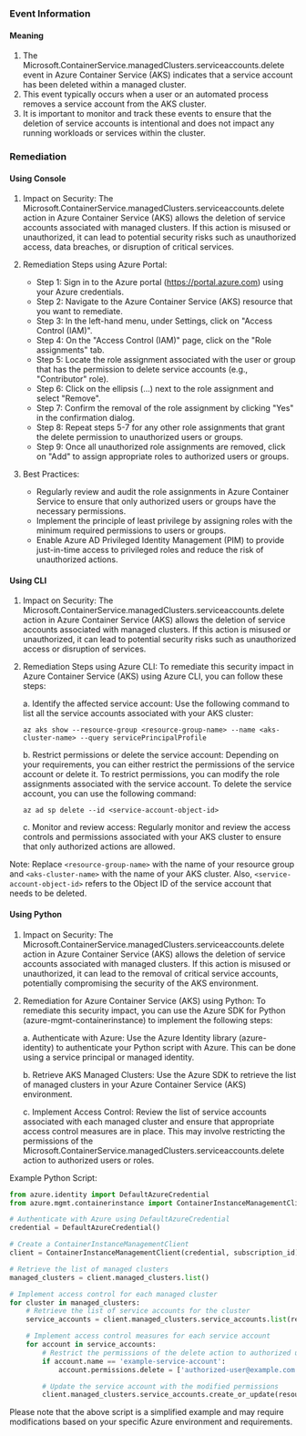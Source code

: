 
### Event Information

#### Meaning

1. The Microsoft.ContainerService.managedClusters.serviceaccounts.delete event in Azure Container Service (AKS) indicates that a service account has been deleted within a managed cluster.
2. This event typically occurs when a user or an automated process removes a service account from the AKS cluster.
3. It is important to monitor and track these events to ensure that the deletion of service accounts is intentional and does not impact any running workloads or services within the cluster.

### Remediation

#### Using Console

1. Impact on Security: The Microsoft.ContainerService.managedClusters.serviceaccounts.delete action in Azure Container Service (AKS) allows the deletion of service accounts associated with managed clusters. If this action is misused or unauthorized, it can lead to potential security risks such as unauthorized access, data breaches, or disruption of critical services.

2. Remediation Steps using Azure Portal:
   - Step 1: Sign in to the Azure portal (https://portal.azure.com) using your Azure credentials.
   - Step 2: Navigate to the Azure Container Service (AKS) resource that you want to remediate.
   - Step 3: In the left-hand menu, under Settings, click on "Access Control (IAM)".
   - Step 4: On the "Access Control (IAM)" page, click on the "Role assignments" tab.
   - Step 5: Locate the role assignment associated with the user or group that has the permission to delete service accounts (e.g., "Contributor" role).
   - Step 6: Click on the ellipsis (...) next to the role assignment and select "Remove".
   - Step 7: Confirm the removal of the role assignment by clicking "Yes" in the confirmation dialog.
   - Step 8: Repeat steps 5-7 for any other role assignments that grant the delete permission to unauthorized users or groups.
   - Step 9: Once all unauthorized role assignments are removed, click on "Add" to assign appropriate roles to authorized users or groups.

3. Best Practices:
   - Regularly review and audit the role assignments in Azure Container Service to ensure that only authorized users or groups have the necessary permissions.
   - Implement the principle of least privilege by assigning roles with the minimum required permissions to users or groups.
   - Enable Azure AD Privileged Identity Management (PIM) to provide just-in-time access to privileged roles and reduce the risk of unauthorized actions.

#### Using CLI

1. Impact on Security: The Microsoft.ContainerService.managedClusters.serviceaccounts.delete action in Azure Container Service (AKS) allows the deletion of service accounts associated with managed clusters. If this action is misused or unauthorized, it can lead to potential security risks such as unauthorized access or disruption of services.

2. Remediation Steps using Azure CLI: To remediate this security impact in Azure Container Service (AKS) using Azure CLI, you can follow these steps:

   a. Identify the affected service account: Use the following command to list all the service accounts associated with your AKS cluster:
   ```
   az aks show --resource-group <resource-group-name> --name <aks-cluster-name> --query servicePrincipalProfile
   ```

   b. Restrict permissions or delete the service account: Depending on your requirements, you can either restrict the permissions of the service account or delete it. To restrict permissions, you can modify the role assignments associated with the service account. To delete the service account, you can use the following command:
   ```
   az ad sp delete --id <service-account-object-id>
   ```

   c. Monitor and review access: Regularly monitor and review the access controls and permissions associated with your AKS cluster to ensure that only authorized actions are allowed.

Note: Replace `<resource-group-name>` with the name of your resource group and `<aks-cluster-name>` with the name of your AKS cluster. Also, `<service-account-object-id>` refers to the Object ID of the service account that needs to be deleted.

#### Using Python

1. Impact on Security: The Microsoft.ContainerService.managedClusters.serviceaccounts.delete action in Azure Container Service (AKS) allows the deletion of service accounts associated with managed clusters. If this action is misused or unauthorized, it can lead to the removal of critical service accounts, potentially compromising the security of the AKS environment.

2. Remediation for Azure Container Service (AKS) using Python: To remediate this security impact, you can use the Azure SDK for Python (azure-mgmt-containerinstance) to implement the following steps:

   a. Authenticate with Azure: Use the Azure Identity library (azure-identity) to authenticate your Python script with Azure. This can be done using a service principal or managed identity.

   b. Retrieve AKS Managed Clusters: Use the Azure SDK to retrieve the list of managed clusters in your Azure Container Service (AKS) environment.

   c. Implement Access Control: Review the list of service accounts associated with each managed cluster and ensure that appropriate access control measures are in place. This may involve restricting the permissions of the Microsoft.ContainerService.managedClusters.serviceaccounts.delete action to authorized users or roles.

Example Python Script:
```python
from azure.identity import DefaultAzureCredential
from azure.mgmt.containerinstance import ContainerInstanceManagementClient

# Authenticate with Azure using DefaultAzureCredential
credential = DefaultAzureCredential()

# Create a ContainerInstanceManagementClient
client = ContainerInstanceManagementClient(credential, subscription_id)

# Retrieve the list of managed clusters
managed_clusters = client.managed_clusters.list()

# Implement access control for each managed cluster
for cluster in managed_clusters:
    # Retrieve the list of service accounts for the cluster
    service_accounts = client.managed_clusters.service_accounts.list(resource_group_name, cluster.name)

    # Implement access control measures for each service account
    for account in service_accounts:
        # Restrict the permissions of the delete action to authorized users or roles
        if account.name == 'example-service-account':
            account.permissions.delete = ['authorized-user@example.com']

        # Update the service account with the modified permissions
        client.managed_clusters.service_accounts.create_or_update(resource_group_name, cluster.name, account.name, account)
```
Please note that the above script is a simplified example and may require modifications based on your specific Azure environment and requirements.

